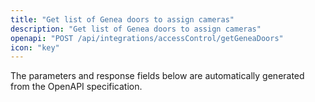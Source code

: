 ```yaml
---
title: "Get list of Genea doors to assign cameras"
description: "Get list of Genea doors to assign cameras"
openapi: "POST /api/integrations/accessControl/getGeneaDoors"
icon: "key"
---
```


<Note>
The parameters and response fields below are automatically generated from the OpenAPI specification.
</Note>
